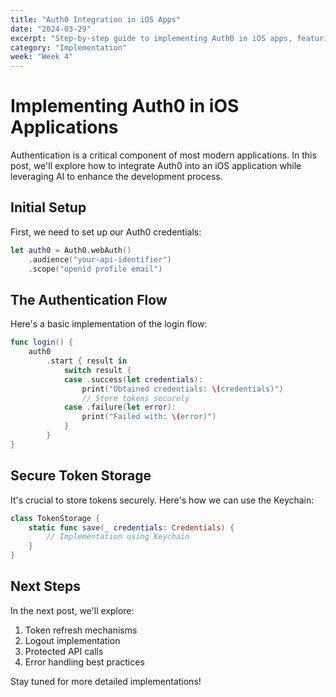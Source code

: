 ```yaml
---
title: "Auth0 Integration in iOS Apps"
date: "2024-03-29"
excerpt: "Step-by-step guide to implementing Auth0 in iOS apps, featuring LLM-powered help systems."
category: "Implementation"
week: "Week 4"
---
```


# Implementing Auth0 in iOS Applications

Authentication is a critical component of most modern applications. In this post, we'll explore how to integrate Auth0 into an iOS application while leveraging AI to enhance the development process.

## Initial Setup

First, we need to set up our Auth0 credentials:

```swift
let auth0 = Auth0.webAuth()
    .audience("your-api-identifier")
    .scope("openid profile email")
```

## The Authentication Flow

Here's a basic implementation of the login flow:

```swift
func login() {
    auth0
        .start { result in
            switch result {
            case .success(let credentials):
                print("Obtained credentials: \(credentials)")
                // Store tokens securely
            case .failure(let error):
                print("Failed with: \(error)")
            }
        }
}
```

## Secure Token Storage

It's crucial to store tokens securely. Here's how we can use the Keychain:

```swift
class TokenStorage {
    static func save(_ credentials: Credentials) {
        // Implementation using Keychain
    }
}
```

## Next Steps

In the next post, we'll explore:
1. Token refresh mechanisms
2. Logout implementation
3. Protected API calls
4. Error handling best practices

Stay tuned for more detailed implementations!